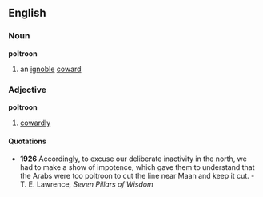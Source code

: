 ==English==
===Noun===
'''poltroon'''
# an [[ignoble]] [[coward]]
===Adjective===
'''poltroon'''
# [[cowardly]]
====Quotations====

* '''1926''' Accordingly, to excuse our deliberate inactivity in the north, we had to make a show of impotence, which gave them to understand that the Arabs were too poltroon to cut the line near Maan and keep it cut. - T. E. Lawrence, ''Seven Pillars of Wisdom''